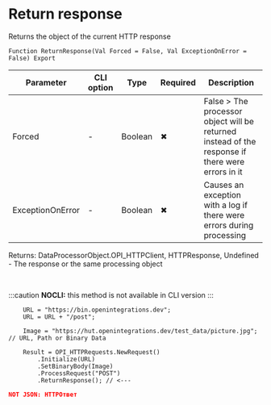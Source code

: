 ﻿---
sidebar_position: 1
description: Return response  and other functions to work with HTTP-client in the Open Integration Package, a free open-source integration library for 1C:Enterprise 8, OneScript and CLI
keywords: [1C, 1С, 1С:Enterprise, 1С:Enterprise 8.3, API, Integration, Services, Exchange, OneScript, CLI, HTTP-client]
---


# Return response 
 Returns the object of the current HTTP response



`Function ReturnResponse(Val Forced = False, Val ExceptionOnError = False) Export`

  | Parameter | CLI option | Type | Required | Description |
  |-|-|-|-|-|
  | Forced | - | Boolean | &#x2716; | False > The processor object will be returned instead of the response if there were errors in it |
  | ExceptionOnError | - | Boolean | &#x2716; | Causes an exception with a log if there were errors during processing |

  
  Returns:  DataProcessorObject.OPI_HTTPClient, HTTPResponse, Undefined - The response or the same processing object

<br/>


:::caution
**NOCLI:** this method is not available in CLI version
:::
<br/>


```bsl title="1C:Enterprise/OneScript code example"
    URL = "https://bin.openintegrations.dev";
    URL = URL + "/post";

    Image = "https://hut.openintegrations.dev/test_data/picture.jpg"; // URL, Path or Binary Data

    Result = OPI_HTTPRequests.NewRequest()
        .Initialize(URL)
        .SetBinaryBody(Image)
        .ProcessRequest("POST")
        .ReturnResponse(); // <---
```
 



```json title="Result"
NOT JSON: HTTPОтвет
```
